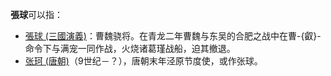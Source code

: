 '''張球'''可以指：

* [[張球_(三國演義)|張球 (三國演義)]]：曹魏骁将。在青龙二年曹魏与东吴的合肥之战中在曹-{叡}-命令下与满宠一同作战，火烧诸葛瑾战船，迫其撤退。
* [[张珂_(唐朝)|张珂 (唐朝)]]（9世纪－？），唐朝末年泾原节度使，或作张球。

{{消歧义|Q|cat=二字张姓人名消歧义}}